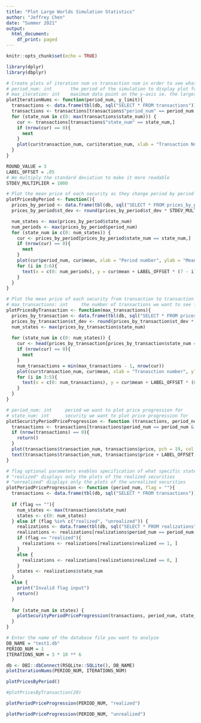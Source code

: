 ```yaml
---
title: "Plot Large Worlds Simulation Statistics"
author: "Jeffrey Chen"
date: "Summer 2021"
output:
  html_document:
    df_print: paged
---
```


```r
knitr::opts_chunk$set(echo = TRUE)
```

```r
library(dplyr)
library(dbplyr)

# Create plots of iteration num vs transaction num in order to see what parameter is appropriate for numnber of iterations in a period
# period_num: int       the period of the simulation to display plot for
# max_iteration: int    maximum data point on the y-axis ie. the largest iteration number
plotIterationNums <- function(period_num, y_limit){
  transactions <- data.frame(tbl(db, sql("SELECT * FROM transactions")))
  transactions <- transactions[transactions$"period_num" == period_num,]
  for (state_num in c(0: max(transactions$state_num))) {
    cur <- transactions[transactions$"state_num" == state_num,]
    if (nrow(cur) == 0){
      next
    }
    plot(cur$transaction_num, cur$iteration_num, xlab = "Transaction Num", ylab = "Iteration Num", main = paste("Security", state_num), pch = 19, col = "blue", ylim = c(0,y_limit))
  }
}

ROUND_VALUE = 3
LABEL_OFFSET = .05
# We multiply the standard deviation to make it more readable
STDEV_MULTIPLIER = 1000

# Plot the mean price of each security as they change period by period
plotPricesByPeriod <- function(){
  prices_by_period <- data.frame(tbl(db, sql("SELECT * FROM prices_by_period")))
  prices_by_period$st_dev <- round(prices_by_period$st_dev * STDEV_MULTIPLIER)

  num_states <- max(prices_by_period$state_num)
  num_periods <- max(prices_by_period$period_num)
  for (state_num in c(0: num_states)) {
    cur <- prices_by_period[prices_by_period$state_num == state_num,]
    if (nrow(cur) == 0){
      next
    }
    plot(cur$period_num, cur$mean, xlab = "Period number", ylab = "Mean price", main = paste("Security", state_num, "mean price by period"), col = "red", pch = 19, ylim = 0:1, type="o")
    for (i in 3:6){
      text(x = c(0: num_periods), y = cur$mean + LABEL_OFFSET * (7 - i), labels = round(cur[,i], ROUND_VALUE))
    }
  }
}

# Plot the mean price of each security from transaction to transaction across all periods
# max_transactions: int     the number of transactions we want to see from each security provided they exist
plotPricesByTransaction <- function(max_transactions){
  prices_by_transaction <- data.frame(tbl(db, sql("SELECT * FROM prices_by_transaction")))
  prices_by_transaction$st_dev <- round(prices_by_transaction$st_dev * STDEV_MULTIPLIER)
  num_states <- max(prices_by_transaction$state_num)
  
  for (state_num in c(0: num_states)) {
    cur <- head(prices_by_transaction[prices_by_transaction$state_num == state_num,], max_transactions)
    if (nrow(cur) == 0){
      next
    }
    num_transactions = min(max_transactions - 1, nrow(cur))
    plot(cur$transaction_num, cur$mean, xlab = "Tranasction number", ylab = "Mean price", main = paste("Security", state_num, "mean price by transaction"), col = "green", pch = 19, ylim = c(0,1), type="o")
    for (i in 3:5){
      text(x = c(0: num_transactions), y = cur$mean + LABEL_OFFSET * (6 - i), labels = round(cur[,i], ROUND_VALUE))
    }
  } 
}

# period_num: int     period we want to plot price progression for
# state_num: int      security we want to plot price progression for
plotSecurityPeriodPriceProgression <- function (transactions, period_num, state_num){
  transactions <- transactions[transactions$period_num == period_num & transactions$state_num == state_num, ]
  if (nrow(transactions) == 0){
    return()
  }
  plot(transactions$transaction_num, transactions$price, pch = 19, col = "purple", type = "o", ylim = c(0,1), xlab = "Transaction Number", ylab = "Price", main = paste("Period", period_num, "Security", state_num, "price by transaction"))
  text(transactions$transaction_num, transactions$price + LABEL_OFFSET, labels = round(transactions$price, ROUND_VALUE))
}

# flag optional parameters enables specification of what specific states to view
# "realized" displays only the plots of the realized securities
# "unrealized" displays only the plots of the unrealized securities
plotPeriodPriceProgression <- function (period_num, flag = ""){
  transactions <- data.frame(tbl(db, sql("SELECT * FROM transactions")))
  
  if (flag == ""){
    num_states <- max(transactions$state_num)
    states <- c(0: num_states)
  } else if (flag %in% c("realized", "unrealized")) {
    realizations <- data.frame(tbl(db, sql("SELECT * FROM realizations")))
    realizations <- realizations[realizations$period_num == period_num, ]
    if (flag == "realized"){
      realizations <- realizations[realizations$realized == 1, ]
    }
    else {
      realizations <- realizations[realizations$realized == 0, ]
    }
    states <- realizations$state_num
  }
  else {
    print("Invalid flag input")
    return()
  }
  
  for (state_num in states) {
    plotSecurityPeriodPriceProgression(transactions, period_num, state_num)
  }
}
```


```r
# Enter the name of the database file you want to analyze
DB_NAME = "test1.db"
PERIOD_NUM = 1
ITERATIONS_NUM = 3 * 10 ** 6
```


```r
db <- DBI::dbConnect(RSQLite::SQLite(), DB_NAME)
plotIterationNums(PERIOD_NUM, ITERATIONS_NUM)
```


```r
plotPricesByPeriod()
```


```r
#plotPricesByTransaction(20)
```

```r
plotPeriodPriceProgression(PERIOD_NUM, "realized")
```

```r
plotPeriodPriceProgression(PERIOD_NUM, "unrealized")
```

